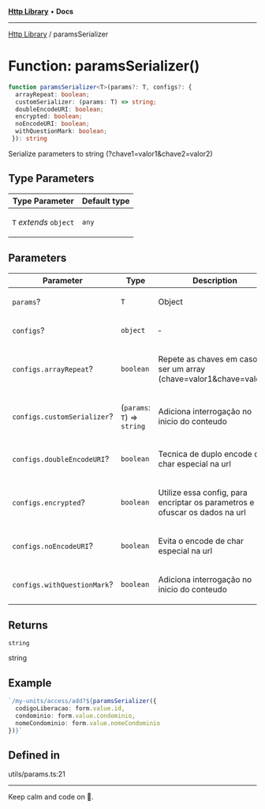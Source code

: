 
<Meta title="Libs/Http/functions/paramsSerializer" />



[**Http Library**](/?path=/docs/libs-http-overview--page) • **Docs**

***

[Http Library](/?path=/docs/libs-http-overview--page) / paramsSerializer

# Function: paramsSerializer()

```ts
function paramsSerializer<T>(params?: T, configs?: {
  arrayRepeat: boolean;
  customSerializer: (params: T) => string;
  doubleEncodeURI: boolean;
  encrypted: boolean;
  noEncodeURI: boolean;
  withQuestionMark: boolean;
 }): string
```

Serialize parameters to string (?chave1=valor1&chave2=valor2)

## Type Parameters

<table>
<thead>
<tr>
<th>Type Parameter</th>
<th>Default type</th>
</tr>
</thead>
<tbody>
<tr>
<td>

`T` *extends* `object`

</td>
<td>

`any`

</td>
</tr>
</tbody>
</table>

## Parameters

<table>
<thead>
<tr>
<th>Parameter</th>
<th>Type</th>
<th>Description</th>
</tr>
</thead>
<tbody>
<tr>
<td>

`params`?

</td>
<td>

`T`

</td>
<td>

Object

</td>
</tr>
<tr>
<td>

`configs`?

</td>
<td>

`object`

</td>
<td>

&hyphen;

</td>
</tr>
<tr>
<td>

`configs.arrayRepeat`?

</td>
<td>

`boolean`

</td>
<td>

Repete as chaves em caso de ser um array (chave=valor1&chave=valor2)

</td>
</tr>
<tr>
<td>

`configs.customSerializer`?

</td>
<td>

(`params`: `T`) => `string`

</td>
<td>

Adiciona interrogação no inicio do conteudo

</td>
</tr>
<tr>
<td>

`configs.doubleEncodeURI`?

</td>
<td>

`boolean`

</td>
<td>

Tecnica de duplo encode de char especial na url

</td>
</tr>
<tr>
<td>

`configs.encrypted`?

</td>
<td>

`boolean`

</td>
<td>

Utilize essa config, para encriptar os parametros e ofuscar os dados na url

</td>
</tr>
<tr>
<td>

`configs.noEncodeURI`?

</td>
<td>

`boolean`

</td>
<td>

Evita o encode de char especial na url

</td>
</tr>
<tr>
<td>

`configs.withQuestionMark`?

</td>
<td>

`boolean`

</td>
<td>

Adiciona interrogação no inicio do conteudo

</td>
</tr>
</tbody>
</table>

## Returns

`string`

string

## Example

```ts
`/my-units/access/add?${paramsSerializer({
  codigoLiberacao: form.value.id,
  condominio: form.value.condominio,
  nomeCondominio: form.value.nomeCondominio
})}`
```

## Defined in

utils/params.ts:21


***

Keep calm and code on 🤘.